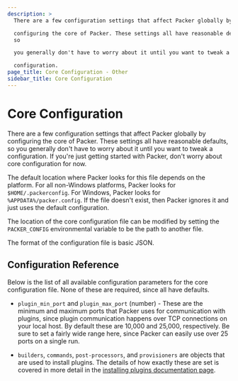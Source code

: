 ```yaml
---
description: >
  There are a few configuration settings that affect Packer globally by

  configuring the core of Packer. These settings all have reasonable defaults,
  so

  you generally don't have to worry about it until you want to tweak a

  configuration.
page_title: Core Configuration - Other
sidebar_title: Core Configuration
---
```


# Core Configuration

There are a few configuration settings that affect Packer globally by
configuring the core of Packer. These settings all have reasonable defaults, so
you generally don't have to worry about it until you want to tweak a
configuration. If you're just getting started with Packer, don't worry about
core configuration for now.

The default location where Packer looks for this file depends on the platform.
For all non-Windows platforms, Packer looks for `$HOME/.packerconfig`. For
Windows, Packer looks for `%APPDATA%/packer.config`. If the file doesn't exist,
then Packer ignores it and just uses the default configuration.

The location of the core configuration file can be modified by setting the
`PACKER_CONFIG` environmental variable to be the path to another file.

The format of the configuration file is basic JSON.

## Configuration Reference

Below is the list of all available configuration parameters for the core
configuration file. None of these are required, since all have defaults.

- `plugin_min_port` and `plugin_max_port` (number) - These are the minimum
  and maximum ports that Packer uses for communication with plugins, since
  plugin communication happens over TCP connections on your local host. By
  default these are 10,000 and 25,000, respectively. Be sure to set a fairly
  wide range here, since Packer can easily use over 25 ports on a single run.

- `builders`, `commands`, `post-processors`, and `provisioners` are objects
  that are used to install plugins. The details of how exactly these are set
  is covered in more detail in the [installing plugins documentation
  page](/docs/plugins).
